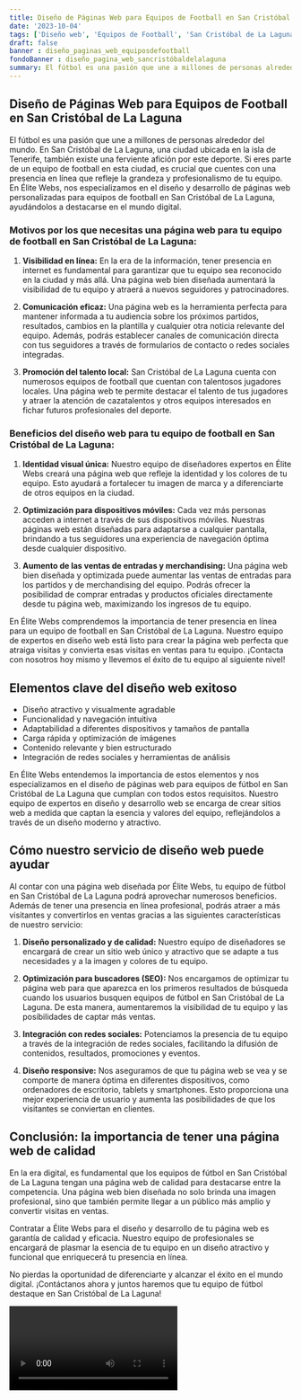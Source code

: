 ```yaml
---
title: Diseño de Páginas Web para Equipos de Football en San Cristóbal de La Laguna
date: '2023-10-04'
tags: ['Diseño web', 'Equipos de Football', 'San Cristóbal de La Laguna']
draft: false
banner : diseño_paginas_web_equiposdefootball
fondoBanner : diseño_pagina_web_sancristóbaldelalaguna
summary: El fútbol es una pasión que une a millones de personas alrededor del mundo. En San Cristóbal de La Laguna, una ciudad ubicada en la isla de Tenerife, también existe una ferviente afición por este deporte. Si eres parte de un equipo de football en esta ciudad, es crucial que cuentes con una presencia en línea que refleje la grandeza y profesionalismo de tu equipo. En Élite Webs, nos especializamos en el diseño y desarrollo de páginas web personalizadas para equipos de football en San Cristóbal de La Laguna, ayudándolos a destacarse en el mundo digital.
---
```


## Diseño de Páginas Web para Equipos de Football en San Cristóbal de La Laguna

El fútbol es una pasión que une a millones de personas alrededor del mundo. En San Cristóbal de La Laguna, una ciudad ubicada en la isla de Tenerife, también existe una ferviente afición por este deporte. Si eres parte de un equipo de football en esta ciudad, es crucial que cuentes con una presencia en línea que refleje la grandeza y profesionalismo de tu equipo. En Élite Webs, nos especializamos en el diseño y desarrollo de páginas web personalizadas para equipos de football en San Cristóbal de La Laguna, ayudándolos a destacarse en el mundo digital.

### Motivos por los que necesitas una página web para tu equipo de football en San Cristóbal de La Laguna:

1. **Visibilidad en línea:** En la era de la información, tener presencia en internet es fundamental para garantizar que tu equipo sea reconocido en la ciudad y más allá. Una página web bien diseñada aumentará la visibilidad de tu equipo y atraerá a nuevos seguidores y patrocinadores.

2. **Comunicación eficaz:** Una página web es la herramienta perfecta para mantener informada a tu audiencia sobre los próximos partidos, resultados, cambios en la plantilla y cualquier otra noticia relevante del equipo. Además, podrás establecer canales de comunicación directa con tus seguidores a través de formularios de contacto o redes sociales integradas.

3. **Promoción del talento local:** San Cristóbal de La Laguna cuenta con numerosos equipos de football que cuentan con talentosos jugadores locales. Una página web te permite destacar el talento de tus jugadores y atraer la atención de cazatalentos y otros equipos interesados en fichar futuros profesionales del deporte.

### Beneficios del diseño web para tu equipo de football en San Cristóbal de La Laguna:

1. **Identidad visual única:** Nuestro equipo de diseñadores expertos en Élite Webs creará una página web que refleje la identidad y los colores de tu equipo. Esto ayudará a fortalecer tu imagen de marca y a diferenciarte de otros equipos en la ciudad.

2. **Optimización para dispositivos móviles:** Cada vez más personas acceden a internet a través de sus dispositivos móviles. Nuestras páginas web están diseñadas para adaptarse a cualquier pantalla, brindando a tus seguidores una experiencia de navegación óptima desde cualquier dispositivo.

3. **Aumento de las ventas de entradas y merchandising:** Una página web bien diseñada y optimizada puede aumentar las ventas de entradas para los partidos y de merchandising del equipo. Podrás ofrecer la posibilidad de comprar entradas y productos oficiales directamente desde tu página web, maximizando los ingresos de tu equipo.

En Élite Webs comprendemos la importancia de tener presencia en línea para un equipo de football en San Cristóbal de La Laguna. Nuestro equipo de expertos en diseño web está listo para crear la página web perfecta que atraiga visitas y convierta esas visitas en ventas para tu equipo. ¡Contacta con nosotros hoy mismo y llevemos el éxito de tu equipo al siguiente nivel!

<GifSeo />

<Cta />

## Elementos clave del diseño web exitoso

- Diseño atractivo y visualmente agradable
- Funcionalidad y navegación intuitiva
- Adaptabilidad a diferentes dispositivos y tamaños de pantalla
- Carga rápida y optimización de imágenes
- Contenido relevante y bien estructurado
- Integración de redes sociales y herramientas de análisis

En Élite Webs entendemos la importancia de estos elementos y nos especializamos en el diseño de páginas web para equipos de fútbol en San Cristóbal de La Laguna que cumplan con todos estos requisitos. Nuestro equipo de expertos en diseño y desarrollo web se encarga de crear sitios web a medida que captan la esencia y valores del equipo, reflejándolos a través de un diseño moderno y atractivo.

## Cómo nuestro servicio de diseño web puede ayudar

Al contar con una página web diseñada por Élite Webs, tu equipo de fútbol en San Cristóbal de La Laguna podrá aprovechar numerosos beneficios. Además de tener una presencia en línea profesional, podrás atraer a más visitantes y convertirlos en ventas gracias a las siguientes características de nuestro servicio:

1. **Diseño personalizado y de calidad:** Nuestro equipo de diseñadores se encargará de crear un sitio web único y atractivo que se adapte a tus necesidades y a la imagen y colores de tu equipo.

2. **Optimización para buscadores (SEO):** Nos encargamos de optimizar tu página web para que aparezca en los primeros resultados de búsqueda cuando los usuarios busquen equipos de fútbol en San Cristóbal de La Laguna. De esta manera, aumentaremos la visibilidad de tu equipo y las posibilidades de captar más ventas.

3. **Integración con redes sociales:** Potenciamos la presencia de tu equipo a través de la integración de redes sociales, facilitando la difusión de contenidos, resultados, promociones y eventos.

4. **Diseño responsive:** Nos aseguramos de que tu página web se vea y se comporte de manera óptima en diferentes dispositivos, como ordenadores de escritorio, tablets y smartphones. Esto proporciona una mejor experiencia de usuario y aumenta las posibilidades de que los visitantes se conviertan en clientes.

## Conclusión: la importancia de tener una página web de calidad

En la era digital, es fundamental que los equipos de fútbol en San Cristóbal de La Laguna tengan una página web de calidad para destacarse entre la competencia. Una página web bien diseñada no solo brinda una imagen profesional, sino que también permite llegar a un público más amplio y convertir visitas en ventas.

Contratar a Élite Webs para el diseño y desarrollo de tu página web es garantía de calidad y eficacia. Nuestro equipo de profesionales se encargará de plasmar la esencia de tu equipo en un diseño atractivo y funcional que enriquecerá tu presencia en línea.

No pierdas la oportunidad de diferenciarte y alcanzar el éxito en el mundo digital. ¡Contáctanos ahora y juntos haremos que tu equipo de fútbol destaque en San Cristóbal de La Laguna!

<Video />

<CtaBot job='Equipos de Football' city='San Cristóbal de La Laguna'/>

<Gmaps query='San Cristóbal de La Laguna+españa+maps' />